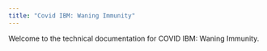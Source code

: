 ```yaml
---
title: "Covid IBM: Waning Immunity"
---
```


Welcome to the technical documentation for COVID IBM: Waning Immunity.